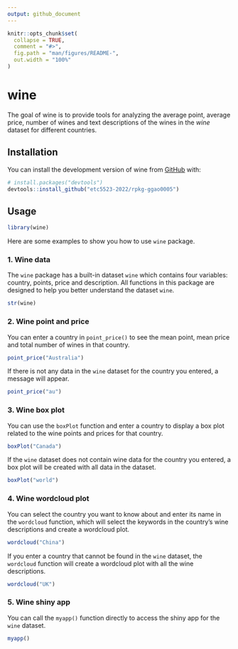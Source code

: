 ```yaml
---
output: github_document
---
```


<!-- README.md is generated from README.Rmd. Please edit that file -->

```r
knitr::opts_chunk$set(
  collapse = TRUE,
  comment = "#>",
  fig.path = "man/figures/README-",
  out.width = "100%"
)
```

# wine

<!-- badges: start -->
<!-- badges: end -->

The goal of wine is to provide tools for analyzing the average point, average price, number of wines and text descriptions of the wines in the *wine* dataset for different countries. 

## Installation

You can install the development version of wine from [GitHub](https://github.com/) with:

``` r
# install.packages("devtools")
devtools::install_github("etc5523-2022/rpkg-ggao0005")
```

## Usage

```r
library(wine)
```

Here are some examples to show you how to use `wine` package.

### 1. Wine data

The `wine` package has a built-in dataset `wine` which contains four variables: country, points, price and description. All functions in this package are designed to help you better understand the dataset `wine`.

```r
str(wine)
```

### 2. Wine point and price

You can enter a country in `point_price()` to see the mean point, mean price and total number of wines in that country.

```r
point_price("Australia")
```

If there is not any data in the `wine` dataset for the country you entered, a message will appear.

```r
point_price("au")
```

### 3. Wine box plot

You can use the `boxPlot` function and enter a country to display a box plot related to the wine points and prices for that country.

```r
boxPlot("Canada")
```

If the `wine` dataset does not contain wine data for the country you entered, a box plot will be created with all data in the dataset.

```r
boxPlot("world")
```

### 4. Wine wordcloud plot

You can select the country you want to know about and enter its name in the `wordcloud` function, which will select the keywords in the country's wine descriptions and create a wordcloud plot.

```r
wordcloud("China")
```

If you enter a country that cannot be found in the `wine` dataset, the `wordcloud` function will create a wordcloud plot with all the wine descriptions.

```r
wordcloud("UK")
```

### 5. Wine shiny app

You can call the `myapp()` function directly to access the shiny app for the `wine` dataset.

```r
myapp()
```


